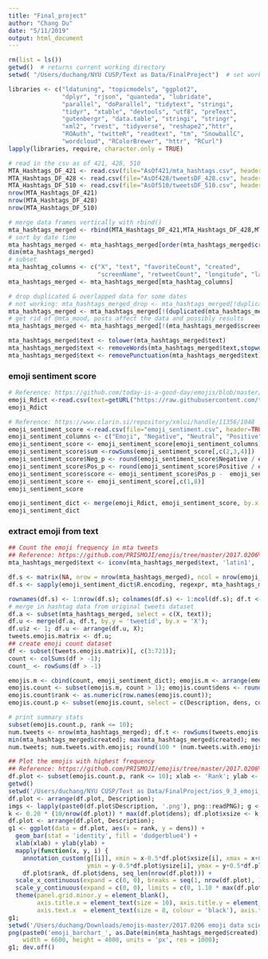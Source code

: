 ```yaml
---
title: "Final_project"
author: "Chang Du"
date: "5/11/2019"
output: html_document
---
```


```r
rm(list = ls())
getwd()  # returns current working directory
setwd( "/Users/duchang/NYU CUSP/Text as Data/FinalProject")  # set working directory
```
```r
libraries <- c("ldatuning", "topicmodels", "ggplot2", 
               "dplyr", "rjson", "quanteda", "lubridate", 
               "parallel", "doParallel", "tidytext", "stringi", 
               "tidyr", "xtable", "devtools", "utf8", "preText",
               "gutenbergr", "data.table", "stringi", "stringr",
               "xml2", "rvest", "tidyverse", "reshape2","httr",
               "ROAuth", "twitteR", "readtext", "tm", "SnowballC",
               "wordcloud", "RColorBrewer", "httr", "RCurl")
lapply(libraries, require, character.only = TRUE)
```
```r
# read in the csv as of 421, 428, 510
MTA_Hashtags_DF_421 <- read.csv(file="AsOf421/mta_hashtags.csv", header=TRUE, sep=",", stringsAsFactors = F)
MTA_Hashtags_DF_428 <- read.csv(file="AsOf428/tweetsDF_428.csv", header=TRUE, sep=",", stringsAsFactors = F)
MTA_Hashtags_DF_510 <- read.csv(file="AsOf510/tweetsDF_510.csv", header=TRUE, sep=",", stringsAsFactors = F)
nrow(MTA_Hashtags_DF_421)
nrow(MTA_Hashtags_DF_428)
nrow(MTA_Hashtags_DF_510)
```

```r
# merge data frames vertically with rbind()
mta_hashtags_merged <- rbind(MTA_Hashtags_DF_421,MTA_Hashtags_DF_428,MTA_Hashtags_DF_510)
# sort by date time
mta_hashtags_merged <- mta_hashtags_merged[order(mta_hashtags_merged$created , decreasing = TRUE ),]
dim(mta_hashtags_merged)
# subset
mta_hashtag_columns <- c("X", "text", "favoriteCount", "created", 
                         "screenName", "retweetCount", "longitude", "latitude")
mta_hashtags_merged <- mta_hashtags_merged[mta_hashtag_columns]

# drop duplicated & overlapped data for some dates
# not working: mta_hashtags_merged_drop <- mta_hashtags_merged[!duplicated(mta_hashtags_merged$text), ]
mta_hashtags_merged <- mta_hashtags_merged[!(duplicated(mta_hashtags_merged[c("text","created")]) | duplicated(mta_hashtags_merged[c("text","created")], fromLast = F)), ]
# get rid of @mta_mood, posts affect the data and possibly results
mta_hashtags_merged <- mta_hashtags_merged[!(mta_hashtags_merged$screenName== 'mta_mood'),]

mta_hashtags_merged$text <- tolower(mta_hashtags_merged$text)
mta_hashtags_merged$text <- removeWords(mta_hashtags_merged$text,stopwords('en'))
mta_hashtags_merged$text <- removePunctuation(mta_hashtags_merged$text)
```
### emoji sentiment score
```r
# Reference: https://github.com/today-is-a-good-day/emojis/blob/master/emDict.csv
emoji_Rdict <-read.csv(text=getURL("https://raw.githubusercontent.com/today-is-a-good-day/emojis/master/emDict.csv"), header=TRUE, sep=";")
emoji_Rdict
```

```r
# Reference: https://www.clarin.si/repository/xmlui/handle/11356/1048
emoji_sentiment_score <-read.csv(file="emoji_sentiment.csv", header=TRUE, sep=",")
emoji_sentiment_columns <- c("Emoji", "Negative", "Neutral", "Positive")
emoji_sentiment_score <- emoji_sentiment_score[emoji_sentiment_columns]
emoji_sentiment_score$sum <-rowSums(emoji_sentiment_score[,c(2,3,4)])
emoji_sentiment_score$Neg_p <- round(emoji_sentiment_score$Negative / emoji_sentiment_score$sum, 3)
emoji_sentiment_score$Pos_p <- round(emoji_sentiment_score$Positive / emoji_sentiment_score$sum, 3)
emoji_sentiment_score$score <- emoji_sentiment_score$Pos_p -  emoji_sentiment_score$Neg_p
emoji_sentiment_score <- emoji_sentiment_score[,c(1,8)]
emoji_sentiment_score
```
```r
emoji_sentiment_dict <- merge(emoji_Rdict, emoji_sentiment_score, by.x = "Native", by.y = "Emoji")
emoji_sentiment_dict
```
### extract emoji from text

```r
## Count the emoji frequency in mta tweets
## Reference: https://github.com/PRISMOJI/emojis/tree/master/2017.0206%20emoji%20data%20science%20tutorial
mta_hashtags_merged$text <- iconv(mta_hashtags_merged$text, 'latin1', 'ASCII', 'byte')

df.s <- matrix(NA, nrow = nrow(mta_hashtags_merged), ncol = nrow(emoji_sentiment_dict)); 
df.s <- sapply(emoji_sentiment_dict$R.encoding, regexpr, mta_hashtags_merged$text, ignore.case = T, useBytes = T)

rownames(df.s) <- 1:nrow(df.s); colnames(df.s) <- 1:ncol(df.s); df.t <- data.frame(df.s); df.t$tweetid <- mta_hashtags_merged$X;
# merge in hashtag data from original tweets dataset
df.a <- subset(mta_hashtags_merged, select = c(X, text)); 
df.u <- merge(df.a, df.t, by.y = 'tweetid', by.x = 'X'); 
df.u$z <- 1; df.u <- arrange(df.u, X); 
tweets.emojis.matrix <- df.u;
## create emoji count dataset
df <- subset(tweets.emojis.matrix)[, c(3:721)]; 
count <- colSums(df > -1);
count_ <- rowSums(df > -1)

emojis.m <- cbind(count, emoji_sentiment_dict); emojis.m <- arrange(emojis.m, desc(count));
emojis.count <- subset(emojis.m, count > 1); emojis.count$dens <- round(1000 * (emojis.count$count / nrow(mta_hashtags_merged)), 1); emojis.count$dens.sm <- (emojis.count$count + 1) / (nrow(mta_hashtags_merged) + 1);
emojis.count$rank <- as.numeric(row.names(emojis.count));
emojis.count.p <- subset(emojis.count, select = c(Description, dens, count, rank));

# print summary stats
subset(emojis.count.p, rank <= 10);
num.tweets <- nrow(mta_hashtags_merged); df.t <- rowSums(tweets.emojis.matrix[, c(3:721)] > -1); num.tweets.with.emojis <- length(df.t[df.t > 0]); num.emojis <- sum(emojis.count$count);
min(mta_hashtags_merged$created); max(mta_hashtags_merged$created); median(mta_hashtags_merged$created);
num.tweets; num.tweets.with.emojis; round(100 * (num.tweets.with.emojis / num.tweets), 1); num.emojis; nrow(emojis.count);

```
```r
## Plot the emojis with highest frequency
## Reference: https://github.com/PRISMOJI/emojis/tree/master/2017.0206%20emoji%20data%20science%20tutorial
df.plot <- subset(emojis.count.p, rank <= 10); xlab <- 'Rank'; ylab <- 'Overall Frequency (per 1,000 Tweets)';
getwd()
setwd('/Users/duchang/NYU CUSP/Text as Data/FinalProject/ios_9_3_emoji_files');
df.plot <- arrange(df.plot, Description);
imgs <- lapply(paste0(df.plot$Description, '.png'), png::readPNG); g <- lapply(imgs, grid::rasterGrob);
k <- 0.20 * (10/nrow(df.plot)) * max(df.plot$dens); df.plot$xsize <- k; df.plot$ysize <- k; #df.plot$xsize <- k * (df.plot$dens / max(df.plot$dens)); df.plot$ysize <- k * (df.plot$dens / max(df.plot$dens));
df.plot <- arrange(df.plot, Description);
g1 <- ggplot(data = df.plot, aes(x = rank, y = dens)) +
  geom_bar(stat = 'identity', fill = 'dodgerblue4') +
  xlab(xlab) + ylab(ylab) +
  mapply(function(x, y, i) {
    annotation_custom(g[[i]], xmin = x-0.5*df.plot$xsize[i], xmax = x+0.5*df.plot$xsize[i], 
                      ymin = y-0.5*df.plot$ysize[i], ymax = y+0.5*df.plot$ysize[i])},
    df.plot$rank, df.plot$dens, seq_len(nrow(df.plot))) +
  scale_x_continuous(expand = c(0, 0), breaks = seq(1, nrow(df.plot), 1), labels = seq(1, nrow(df.plot), 1)) +
  scale_y_continuous(expand = c(0, 0), limits = c(0, 1.10 * max(df.plot$dens))) +
  theme(panel.grid.minor.y = element_blank(),
        axis.title.x = element_text(size = 10), axis.title.y = element_text(size = 14), 
        axis.text.x  = element_text(size = 8, colour = 'black'), axis.text.y  = element_text(size = 8, colour = 'black'));
g1;
setwd('/Users/duchang/Downloads/emojis-master/2017.0206 emoji data science tutorial');
png(paste0('emoji_barchart_', as.Date(min(mta_hashtags_merged$created)), '_', as.Date(max(mta_hashtags_merged$created)), '_', Sys.Date(), '_', format(Sys.time(), '%H-%M-%S'), '_n', nrow(mta_hashtags_merged), '.png'), 
    width = 6600, height = 4000, units = 'px', res = 1000);
g1; dev.off()
```